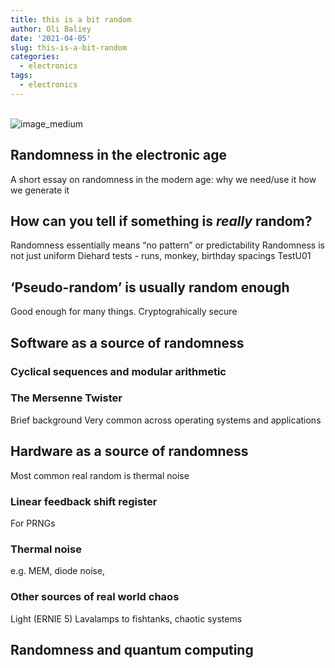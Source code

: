```yaml
---
title: this is a bit random
author: Oli Baliey
date: '2021-04-05'
slug: this-is-a-bit-random
categories:
  - electronics
tags:
  - electronics
---
```

<br>
![image_medium](../../../../images/random_table.png)

## Randomness in the electronic age
A short essay on randomness in the modern age:
why we need/use it
how we generate it

## How can you tell if something is *really*  random?
Randomness essentially means "no pattern" or predictability
Randomness is not just uniform
Diehard tests - runs, monkey, birthday spacings
TestU01


## 'Pseudo-random' is usually random enough
Good enough for many things. 
Cryptograhically secure

## Software as a source of randomness

### Cyclical sequences and modular arithmetic

### The Mersenne Twister
Brief background
Very common across operating systems and applications


## Hardware as a source of randomness
Most common real random is thermal noise

### Linear feedback shift register
For PRNGs

### Thermal noise
e.g. MEM, diode noise,

### Other sources of real world chaos
Light (ERNIE 5)
Lavalamps to fishtanks, chaotic systems

## Randomness and quantum computing

